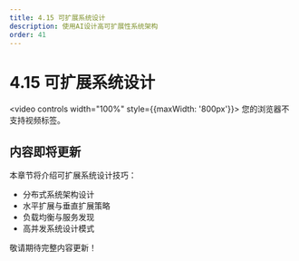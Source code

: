 ```yaml
---
title: 4.15 可扩展系统设计
description: 使用AI设计高可扩展性系统架构
order: 41
---
```


# 4.15 可扩展系统设计

<video controls width="100%" style={{maxWidth: '800px'}}>
  <source src="https://minio.xiaofeng.show/ai-code/4.15.mp4" type="video/mp4" />
  您的浏览器不支持视频标签。
</video>

## 内容即将更新

本章节将介绍可扩展系统设计技巧：

- 分布式系统架构设计
- 水平扩展与垂直扩展策略
- 负载均衡与服务发现
- 高并发系统设计模式

敬请期待完整内容更新！ 